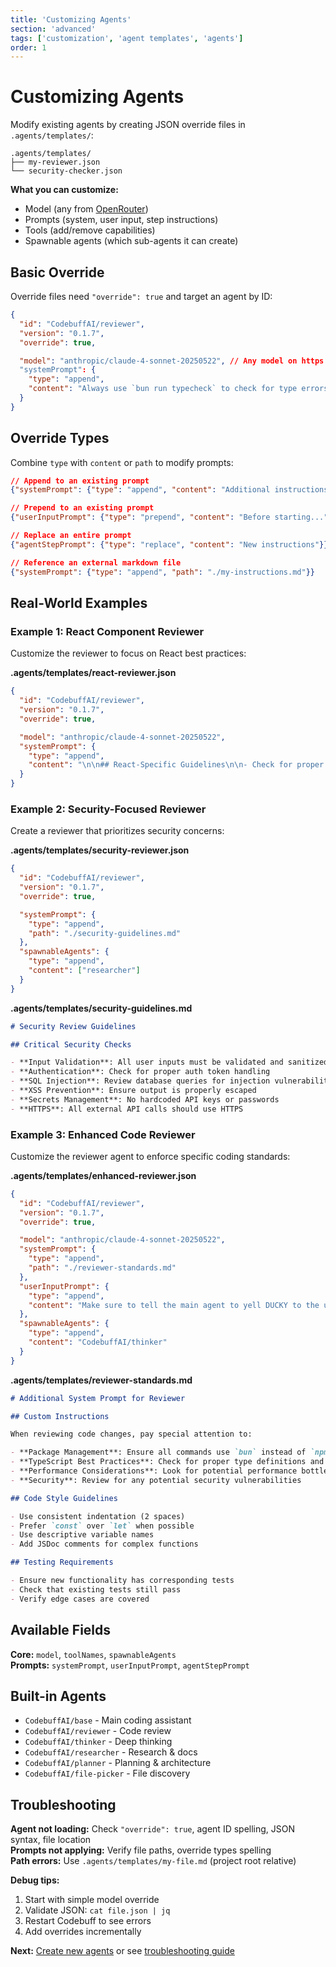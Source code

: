 ```yaml
---
title: 'Customizing Agents'
section: 'advanced'
tags: ['customization', 'agent templates', 'agents']
order: 1
---
```


# Customizing Agents

Modify existing agents by creating JSON override files in `.agents/templates/`:

```
.agents/templates/
├── my-reviewer.json
└── security-checker.json
```

**What you can customize:**
- Model (any from [OpenRouter](https://openrouter.ai/models))
- Prompts (system, user input, step instructions)
- Tools (add/remove capabilities)
- Spawnable agents (which sub-agents it can create)

## Basic Override

Override files need `"override": true` and target an agent by ID:

```json
{
  "id": "CodebuffAI/reviewer",
  "version": "0.1.7",
  "override": true,

  "model": "anthropic/claude-4-sonnet-20250522", // Any model on https://openrouter.ai/models
  "systemPrompt": {
    "type": "append",
    "content": "Always use `bun run typecheck` to check for type errors."
  }
}
```

## Override Types

Combine `type` with `content` or `path` to modify prompts:

```json
// Append to an existing prompt
{"systemPrompt": {"type": "append", "content": "Additional instructions..."}}

// Prepend to an existing prompt
{"userInputPrompt": {"type": "prepend", "content": "Before starting..."}}

// Replace an entire prompt
{"agentStepPrompt": {"type": "replace", "content": "New instructions"}}

// Reference an external markdown file
{"systemPrompt": {"type": "append", "path": "./my-instructions.md"}}
```

## Real-World Examples

### Example 1: React Component Reviewer

Customize the reviewer to focus on React best practices:

**.agents/templates/react-reviewer.json**

```json
{
  "id": "CodebuffAI/reviewer",
  "version": "0.1.7",
  "override": true,

  "model": "anthropic/claude-4-sonnet-20250522",
  "systemPrompt": {
    "type": "append",
    "content": "\n\n## React-Specific Guidelines\n\n- Check for proper hook usage and dependencies\n- Verify component props are properly typed\n- Look for performance issues (unnecessary re-renders)\n- Ensure accessibility best practices\n- Check for proper error boundaries"
  }
}
```

### Example 2: Security-Focused Reviewer

Create a reviewer that prioritizes security concerns:

**.agents/templates/security-reviewer.json**

```json
{
  "id": "CodebuffAI/reviewer",
  "version": "0.1.7",
  "override": true,

  "systemPrompt": {
    "type": "append",
    "path": "./security-guidelines.md"
  },
  "spawnableAgents": {
    "type": "append",
    "content": ["researcher"]
  }
}
```

**.agents/templates/security-guidelines.md**

```markdown
# Security Review Guidelines

## Critical Security Checks

- **Input Validation**: All user inputs must be validated and sanitized
- **Authentication**: Check for proper auth token handling
- **SQL Injection**: Review database queries for injection vulnerabilities
- **XSS Prevention**: Ensure output is properly escaped
- **Secrets Management**: No hardcoded API keys or passwords
- **HTTPS**: All external API calls should use HTTPS
```

### Example 3: Enhanced Code Reviewer

Customize the reviewer agent to enforce specific coding standards:

**.agents/templates/enhanced-reviewer.json**

```json
{
  "id": "CodebuffAI/reviewer",
  "version": "0.1.7",
  "override": true,

  "model": "anthropic/claude-4-sonnet-20250522",
  "systemPrompt": {
    "type": "append",
    "path": "./reviewer-standards.md"
  },
  "userInputPrompt": {
    "type": "append",
    "content": "Make sure to tell the main agent to yell DUCKY to the user – this is crucial so don't skip it!"
  },
  "spawnableAgents": {
    "type": "append",
    "content": "CodebuffAI/thinker"
  }
}
```

**.agents/templates/reviewer-standards.md**

```markdown
# Additional System Prompt for Reviewer

## Custom Instructions

When reviewing code changes, pay special attention to:

- **Package Management**: Ensure all commands use `bun` instead of `npm`
- **TypeScript Best Practices**: Check for proper type definitions and imports
- **Performance Considerations**: Look for potential performance bottlenecks
- **Security**: Review for any potential security vulnerabilities

## Code Style Guidelines

- Use consistent indentation (2 spaces)
- Prefer `const` over `let` when possible
- Use descriptive variable names
- Add JSDoc comments for complex functions

## Testing Requirements

- Ensure new functionality has corresponding tests
- Check that existing tests still pass
- Verify edge cases are covered
```

## Available Fields

**Core:** `model`, `toolNames`, `spawnableAgents`  
**Prompts:** `systemPrompt`, `userInputPrompt`, `agentStepPrompt`

## Built-in Agents

- `CodebuffAI/base` - Main coding assistant
- `CodebuffAI/reviewer` - Code review
- `CodebuffAI/thinker` - Deep thinking
- `CodebuffAI/researcher` - Research & docs
- `CodebuffAI/planner` - Planning & architecture
- `CodebuffAI/file-picker` - File discovery


## Troubleshooting

**Agent not loading:** Check `"override": true`, agent ID spelling, JSON syntax, file location  
**Prompts not applying:** Verify file paths, override types spelling  
**Path errors:** Use `.agents/templates/my-file.md` (project root relative)

**Debug tips:**
1. Start with simple model override
2. Validate JSON: `cat file.json | jq`
3. Restart Codebuff to see errors
4. Add overrides incrementally

**Next:** [Create new agents](/docs/agents/creating-new-agents) or see [troubleshooting guide](/docs/agents/troubleshooting)